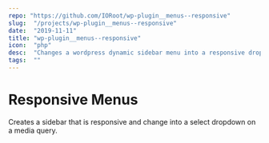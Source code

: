 ```yaml
---
repo: "https://github.com/IORoot/wp-plugin__menus--responsive"
slug:  "/projects/wp-plugin__menus--responsive"
date:  "2019-11-11"
title: "wp-plugin__menus--responsive"
icon:  "php"
desc:  "Changes a wordpress dynamic sidebar menu into a responsive dropdown select menu"
tags:  ""
---
```



# Responsive Menus

Creates a sidebar that is responsive and change into a select dropdown on a media query.